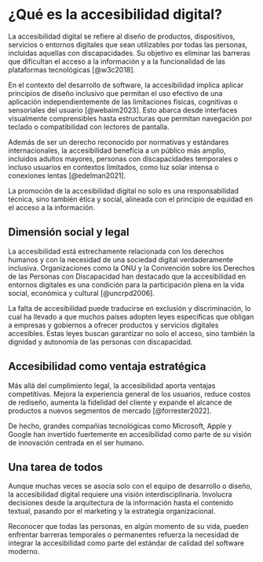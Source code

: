 # ¿Qué es la accesibilidad digital?

La accesibilidad digital se refiere al diseño de productos, dispositivos, servicios o entornos digitales que sean utilizables por todas las personas, incluidas aquellas con discapacidades. Su objetivo es eliminar las barreras que dificultan el acceso a la información y a la funcionalidad de las plataformas tecnológicas [@w3c2018].

En el contexto del desarrollo de software, la accesibilidad implica aplicar principios de diseño inclusivo que permitan el uso efectivo de una aplicación independientemente de las limitaciones físicas, cognitivas o sensoriales del usuario [@webaim2023]. Esto abarca desde interfaces visualmente comprensibles hasta estructuras que permitan navegación por teclado o compatibilidad con lectores de pantalla.

Además de ser un derecho reconocido por normativas y estándares internacionales, la accesibilidad beneficia a un público más amplio, incluidos adultos mayores, personas con discapacidades temporales o incluso usuarios en contextos limitados, como luz solar intensa o conexiones lentas [@edelman2021].

La promoción de la accesibilidad digital no solo es una responsabilidad técnica, sino también ética y social, alineada con el principio de equidad en el acceso a la información.

## Dimensión social y legal

La accesibilidad está estrechamente relacionada con los derechos humanos y con la necesidad de una sociedad digital verdaderamente inclusiva. Organizaciones como la ONU y la Convención sobre los Derechos de las Personas con Discapacidad han destacado que la accesibilidad en entornos digitales es una condición para la participación plena en la vida social, económica y cultural [@uncrpd2006].

La falta de accesibilidad puede traducirse en exclusión y discriminación, lo cual ha llevado a que muchos países adopten leyes específicas que obligan a empresas y gobiernos a ofrecer productos y servicios digitales accesibles. Estas leyes buscan garantizar no solo el acceso, sino también la dignidad y autonomía de las personas con discapacidad.

## Accesibilidad como ventaja estratégica

Más allá del cumplimiento legal, la accesibilidad aporta ventajas competitivas. Mejora la experiencia general de los usuarios, reduce costos de rediseño, aumenta la fidelidad del cliente y expande el alcance de productos a nuevos segmentos de mercado [@forrester2022].

De hecho, grandes compañías tecnológicas como Microsoft, Apple y Google han invertido fuertemente en accesibilidad como parte de su visión de innovación centrada en el ser humano.

## Una tarea de todos

Aunque muchas veces se asocia solo con el equipo de desarrollo o diseño, la accesibilidad digital requiere una visión interdisciplinaria. Involucra decisiones desde la arquitectura de la información hasta el contenido textual, pasando por el marketing y la estrategia organizacional.

Reconocer que todas las personas, en algún momento de su vida, pueden enfrentar barreras temporales o permanentes refuerza la necesidad de integrar la accesibilidad como parte del estándar de calidad del software moderno.

